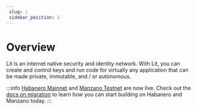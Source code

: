 ```yaml
--- 
 slug: /
 sidebar_position: 1
---
```



# Overview

Lit is an internet native security and identity network.  With Lit, you can create and control keys and run code for virtually any application that can be made private, immutable, and / or autonomous.  

:::info
[Habanero Mainnet](network/networks/mainnet) and [Manzano Testnet](network/networks/testnet) are now live. Check out the [docs on migration](network/migration-guide) to learn how you can start building on Habanero and Manzano today. 
:::

<QuickStartSection title="Quick Start"></QuickStartSection>
<CoreConceptsSection title="Core Concepts"></CoreConceptsSection>
<LearnCodeSection title="Documentation"></LearnCodeSection>
<EcosystemSection title="Explore the Lit Ecosystem"></EcosystemSection>
<FeedbackComponent/>

